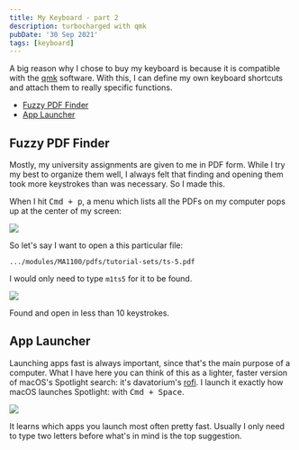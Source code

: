 ```yaml
---
title: My Keyboard - part 2
description: turbocharged with qmk
pubDate: '30 Sep 2021'
tags: [keyboard]
---
```



A big reason why I chose to buy my keyboard is because it is compatible with the
[qmk](https://github.com/qmk/qmk_firmware) software. With this, I can define my
own keyboard shortcuts and attach them to really specific functions.

- [Fuzzy PDF Finder](#fuzzy-pdf-finder)
- [App Launcher](#app-launcher)

## Fuzzy PDF Finder

Mostly, my university assignments are given to me in PDF form. While I try my
best to organize them well, I always felt that finding and opening them took
more keystrokes than was necessary. So I made this.

When I hit <kbd>Cmd + p</kbd>, a menu which lists all the PDFs on my computer
pops up at the center of my screen:

<Image src="/article-assets/fzfmenu.png" />

So let's say I want to open a this particular file:

```
.../modules/MA1100/pdfs/tutorial-sets/ts-5.pdf
```

I would only need to type `m1ts5` for it to be found.

<Image src="/article-assets/fzfmenu-ts5.png" />

Found and open in less than 10 keystrokes.

## App Launcher

Launching apps fast is always important, since that's the main purpose of a
computer. What I have here you can think of this as a lighter, faster version of
macOS's Spotlight search: it's davatorium's
[rofi](https://github.com/davatorium/rofi). I launch it exactly how macOS
launches Spotlight: with <kbd>Cmd + Space</kbd>.

<Image src="/article-assets/rofi.png" />

It learns which apps you launch most often pretty fast. Usually I only need to
type two letters before what's in mind is the top suggestion.
